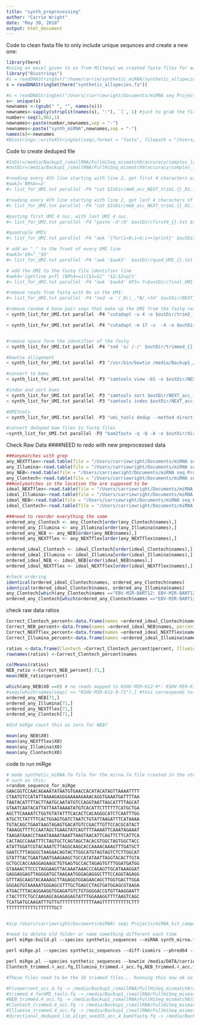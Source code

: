```yaml
---
title: "synth_preprocessing"
author: "Carrie Wright"
date: "May 30, 2018"
output: html_document
---
```


Code to clean fasta file to only include unique sequnces and create a new one:
```r
library(here)
#using an excel given to us from Miltenyi we created fasta files for each species, then we merged, then we did this
library("Biostrings")
#s = readDNAStringSet("/home/carrie/synthetic_miRNA/synthetic_allspecies.fa")#on SRV2
s = readDNAStringSet(here("synthetic_allspecies.fa"))

#s = readDNAStringSet("/Users//carriewright/Documents/miRNA seq Projects/miRNA_kit_comparison_project/DATA_ANALYSIS/synthetic_allspecies.fa")
s<- unique(s)
newnames <-(gsub(" ", "", names(s)))
newnames<-sapply(strsplit(names(s), ":"), `[`, 1) #just to grab the first object
number<-seq(1,962,1)
newnames<-paste(number,newnames,sep = "-")
newnames<-paste("synth_miRNA",newnames,sep = "-")
names(s)<-newnames
#Biostrings::writeXStringSet(seqs,format = "fasta", filepath = "/Users//carriewright/Documents/miRNA seq Projects/miRNA_kit_comparison_project/DATA_ANALYSIS/synth_seqs_named.fa")


```
Code to create deduped file
```r
#InDir=/media/Backup1_/smallRNA/FullHiSeq_mismatch0/accuracy/samples_lanesCombined/trimmed_fastq
#outDir=/media/Backup1_/smallRNA/FullHiSeq_mismatch0/accuracy/samples_lanesCombined/trimmed_fastq/UMI_duplicates_rem

#reading every 4th line starting with line 2, get first 4 characters of sequence
#awk2='NR%4==2'
#< list_for_UMI.txt parallel -P4 "cat $InDir/mm0_acc_NEXT_trim1.{}_R1.fq | awk '$awk2' | cut -d' ' -f2 | cut -c1-4 > $outDir/first4_{}.txt"

#reading every 4th line starting with line 2, get last 4 characters of sequence
#< list_for_UMI.txt parallel -P4 "cat $InDir/mm0_acc_NEXT_trim1.{}_R1.fq | awk '$awk2' | sed 's/^.*\(.\{4\}\)/\1/' > $outDir/last4_{}.txt"

#pasting first UMI 4 nuc. with last UMI 4 nuc.
#< list_for_UMI.txt parallel -P4 "paste -d'\0' $outDir/first4_{}.txt $outDir/last4_{}.txt > $outDir/UMI_{}.txt"

#quadruple UMIs
#< list_for_UMI.txt parallel -P4 "awk '{for(i=0;i<4;i++)print}' $outDir/UMI_{}.txt >$outDir/quad_UMI_{}.txt"

# add an "_" to the front of every UMI line
#awk3='$0="_"$0'
#< list_for_UMI.txt parallel -P4 "awk '$awk3'  $outDir/quad_UMI_{}.txt > $outDir/final_UMI_{}.txt"

# add the UMI to the fastq file identifier line
#awk4='{getline p<f} (NR%4==1){$1=$1" "$2;$2=p}1'
#< list_for_UMI.txt parallel -P4 "awk '$awk4' OFS= f=$outDir/final_UMI_{}.txt $InDir/mm0_acc_NEXT_trim1.{}_R1.fq > $outDir/NEXT_{}_UMItools_R1.fq"

#remove reads from fastq with Ns in the UMI:
#< list_for_UMI.txt parallel -P4 "sed -e '/_N\|_.*N/,+3d' $outDir/NEXT_{}_UMItools_R1.fq > $outDir/NEXT_Ns_rem_{}_UMItools_R1.fq"

#remove random 4 base pair seqs that make up the UMI from the fastq read sequence line:
< synth_list_for_UMI.txt parallel -P4 "cutadapt -u 4 -o $outDir/trim2_{}_Ns_kept_forUMI_tools.fq $outDir/NEXT_{}_UMItools_R1.fq"

< synth_list_for_UMI.txt parallel -P4 "cutadapt -m 17 -u  -4 -o $outDir/trimmed_{}_Ns_kept_forUMI_tools.fq $outDir/trim2_{}_Ns_kept_forUMI_tools.fq"


#remove space form the identifier of the fastq
< synth_list_for_UMI.txt parallel -P4 "sed 's/ /-/' $outDir/trimmed_{}_Ns_kept_forUMI_tools.fq > $outDir/nospace_trimmed_{}_Ns_kept_forUMI_tools.fq"

#bowtie allignment
< synth_list_for_UMI.txt parallel -P3 "/usr/bin/bowtie /media/Backup1_/smallRNA/bowtie/index/allsynth --fullref -n 0 -l 17 -S $outDir/nospace_trimmed_{}_Ns_kept_forUMI_tools.fq $outDir/NEXT_acc_{}_Ns_kept_readyforUMItools.sam"

#convert to bams
< synth_list_for_UMI.txt parallel -P3 "samtools view -bS -o $outDir/NEXT_acc_{}_Ns_kept_readyforUMItools.bam $outDir/NEXT_acc_{}_Ns_kept_readyforUMItools.sam"

#index and sort bams
< synth_list_for_UMI.txt parallel -P3 "samtools sort $outDir/NEXT_acc_{}_Ns_kept_readyforUMItools.bam $outDir/NEXT_acc_{}_Ns_kept_readyforUMItools_sorted"
< synth_list_for_UMI.txt parallel -P3 "samtools index $outDir/NEXT_acc_{}_Ns_kept_readyforUMItools_sorted.bam"

#UMItools
< synth_list_for_UMI.txt parallel -P3 "umi_tools dedup --method directional -I /media/Backup1_/smallRNA/FullHiSeq_mismatch0/accuracy/samples_lanesCombined/trimmed_fastq/UMI_duplicates_rem/NEXT_acc_{}_Ns_kept_readyforUMItools_sorted.bam -S /media/Backup1_/smallRNA/FullHiSeq_mismatch0/accuracy/samples_lanesCombined/trimmed_fastq/UMI_duplicates_rem/directional_deduped_acc_Ns_kept_{}_UMItools.bam"

#convert deduped bam files to fastq files
<synth_list_for_UMI.txt parallel -P3 "bam2fastx -q -Q -A -o $outDir/directional_dedupped_acc_Ns_kept_{}_bam2fastq.fq $outDir/directional_deduped_acc_Ns_kept_{}_UMItools.bam"

```

Check Raw Data ####NEED to redo with new preprocessed data
```r
###anymatches with grep
any_NEXTflex<-read.table(file = "/Users/carriewright/Documents/miRNA seq Projects/miRNA_kit_comparison_project/DATA_ANALYSIS/anyMatch_NEXTflex.txt" , header = TRUE, sep = ",")
any_Illumina<-read.table(file = "/Users/carriewright/Documents/miRNA seq Projects/miRNA_kit_comparison_project/DATA_ANALYSIS/anyMatch_Illumina.txt" , header = TRUE, sep = ",")
any_NEB<-read.table(file = "/Users/carriewright/Documents/miRNA seq Projects/miRNA_kit_comparison_project/DATA_ANALYSIS/anyMatch_NEB.txt" , header = TRUE, sep = ",")
any_Clontech<-read.table(file = "/Users/carriewright/Documents/miRNA seq Projects/miRNA_kit_comparison_project/DATA_ANALYSIS/anyMatch_Clontech.txt" , header = TRUE, sep = ",")
###onlymatches in the location the are supposed to be 
ideal_NEXTflex<-read.table(file = "/Users/carriewright/Documents/miRNA seq Projects/miRNA_kit_comparison_project/DATA_ANALYSIS/idealMatch_NEXTflex.txt" , header = TRUE, sep = ",")
ideal_Illumina<-read.table(file = "/Users/carriewright/Documents/miRNA seq Projects/miRNA_kit_comparison_project/DATA_ANALYSIS/idealMatch_Illumina.txt" , header = TRUE, sep = ",")
ideal_NEB<-read.table(file = "/Users/carriewright/Documents/miRNA seq Projects/miRNA_kit_comparison_project/DATA_ANALYSIS/idealMatch_NEB.txt" , header = TRUE, sep = ",")
ideal_Clontech<-read.table(file = "/Users/carriewright/Documents/miRNA seq Projects/miRNA_kit_comparison_project/DATA_ANALYSIS/idealMatch_Clontech.txt" , header = TRUE, sep = ",")

###need to reorder everything the same
ordered_any_Clontech <- any_Clontech[order(any_Clontech$names),]
ordered_any_Illumina <- any_Illumina[order(any_Illumina$names),]
ordered_any_NEB <- any_NEB[order(any_NEB$names),]
ordered_any_NEXTflex <- any_NEXTflex[order(any_NEXTflex$names),]

ordered_ideal_Clontech <- ideal_Clontech[order(ideal_Clontech$names),]
ordered_ideal_Illumina <- ideal_Illumina[order(ideal_Illumina$names),]
ordered_ideal_NEB <- ideal_NEB[order(ideal_NEB$names),]
ordered_ideal_NEXTflex <- ideal_NEXTflex[order(ideal_NEXTflex$names),]

#check ordering
identical(ordered_ideal_Clontech$names, ordered_any_Clontech$names)
identical(ordered_ideal_Clontech$names, ordered_any_Illumina$names)
any_Clontech[which(any_Clontech$names =="EBV-MIR-BART12: EBV-MIR-BART12."),]
ordered_any_Clontech[which(ordered_any_Clontech$names =="EBV-MIR-BART12: EBV-MIR-BART12."),]
```

check raw data ratios
```r
Correct_Clontech_percent<-data.frame(names =ordered_ideal_Clontech$names, percent = ((ordered_ideal_Clontech$X0 / ordered_any_Clontech$X0)*100))
Correct_NEB_percent<-data.frame(names =ordered_ideal_NEB$names, percent = ((ordered_ideal_NEB$X0 / ordered_any_NEB$X0)*100))
Correct_NEXTflex_percent<-data.frame(names =ordered_ideal_NEXTflex$names, percent = ((ordered_ideal_NEXTflex$X0 / ordered_any_NEXTflex$X0)*100))
Correct_Illumina_percent<-data.frame(names =ordered_ideal_Illumina$names, percent = ((ordered_ideal_Illumina$X0 / ordered_any_Illumina$X0)*100))

ratios <-data.frame(Clontech =Correct_Clontech_percent$percent, Illumina =Correct_Illumina_percent$percent, NEB =Correct_NEB_percent$percent, NEXTflex =Correct_NEXTflex_percent$percent)
rownames(ratios) <-Correct_Clontech_percent$names

colMeans(ratios)
NEB_ratio <-Correct_NEB_percent[-71,]
mean(NEB_ratio$percent)

which(any_NEB$X0 ==0) # no reads mapped to KSHV-MIR-K12-9*: KSHV-MIR-K12-9* for the raw data with grep
#seqs[which(names(seqs) == "KSHV-MIR-K12-9-71"),] #this corresponds to this sequence which was difficult for most kits
ordered_any_NEB[71,]
ordered_any_Illumina[71,]
ordered_any_NEXTflex[71,]
ordered_any_Clontech[71,]

#did miRge count this as zero for NEB?

mean(any_NEB$X0)
mean(any_NEXTflex$X0)
mean(any_Illumina$X0)
mean(any_Clontech$X0)


```



code to run miRge
```perl
# made synthetic_miRNA.fa file for the mirna.fa file created in the step above and then random sequences for the other .fa files in the following command
# such as this: 
>random_sequence_for_miRge
GAACGGTCCAACAGAAATATAATGTGAACCACATACATAGTTAAAATTTT
CTAATGTCCATATTAAAAGAGGGAAAAAGAAACAGGTGAAATGATTTTAA
TAATACATTTTACTTAATGCAATATGTCCAGGTAATTAGCATTTTAGCAT
GTAATCAATACATTATTAATAAAATATGTCACATTCTTTTTTCATGCTGA
AGCTTCAAAATCTGGTGTATATTTCACACTCACAGGGCATCTCAATTTGG
ATGCTCTATTTTCACTGGAGTGATCTAATCTGTATTAAGATTTCATAAAA
TGTACAGCTGAATAAGTAGAGTGACATGTCCGACTTGTTCCACGCATACT
TAAAGGTTTTCCAATAGCTGAAGTATCAGTTTTAAAATTCAAATAGAAAT
TAAGATAAACCTAAATAAAATAAATTAAGTAACATTCAGTTCTTCATTCA
CACTAGCCAAATTTCTAGTGCTCAGTAGCTACACGTGGCTAGTGGCTACC
ATATTGGATCGTACAAATCTTAGGCAAGCACCAAAACAAAGTTTGATGCT
GAATCTTTAGGGCTAAGAACAGTACTTGGCATGTAGTAGTCTCTTGGCAT
GTATTTACTGAATGAATGAAGAAGCTGCCATATAATTAGGTACACTTGTA
GCTGCCACCAAGGAGAAGCTGTGAGTGCCACTAGAGTGTTTGGATGATGG
GTAAAACTTCCCTAGGAAGTTACAAATAAACCCAGAGTTGCATAAAGGAT
GAGGAGGAGTTAGGGATGCTAAGAATGGGAGAGGGCTTTCCAGGTAGAGG
GTTTAGCAAGTACAAAAGCTTAGAGGTGGAGAACAGCTTGGTGACTTGGA
GGGAGTGTAAAAATGGGAGCGTTTGCTGAGCCTAGTGATGGAGCGTAAGA
ATGACTTTACAGGAAGGTGGAGATGTCTGTGGGGACCGTGTTAAGGAATT
CTACTTTCTGCCAAGAGCAGAGAGAGTATTTGGAAAGGTTTTAAGTCAGC
TCATGATGCAAGATTTGTTGTTTTTTTTTTTTTAAGTTTTTTTTTTCTTT
TTTTTTTTTTTCTTTTTTGCT


#scp /Users/carriewright/Documents/miRNA\ seq\ Projects/miRNA_kit_comparison_project/DATA_ANALYSIS/synth_seqs_named.fa carrie@10.17.9.174:/home/carrie/miRge/miRge-master/

#need to delete old folder or name something different each time
perl miRge-build.pl --species synthetic_sequences --miRNA synth_mirna.fa --hairpin synth_hairpin.fa --other synth_orna.fa --mrna synth_hairpin.fa

perl miRge.pl --species synthetic_sequences --diff-isomirs --phred64 --bowtie /usr/bin/bowtie --CPU 10  --SampleFiles acc_Clontech_trimmed.4.fq,acc_Illumina_trimmed.4.fq,acc_NEB_trimmed.4.fq,acc_NEXTflex_trimmed.4.fq,directional_deduped_acc_4_lim_16_Ns_kept_bam2fastq.fq,directional_deduped_acc_4_lim_16_Ns_rem_bam2fastq.fq

perl miRge.pl --species synthetic_sequences --bowtie /media/DATA/carrie/programs/bowtie-1.2.2-linux-x86_64/bowtie--phred64 --CPU 10 --SampleFiles
Clontech_trimmed.4_acc.fq,Illumina_trimmed.4_acc.fq,NEB_trimmed.4_acc.fq,trimmed_4_forUMI_tools.fq,directional_deduped_lib_align_seed15_acc_4_bam2fastq.fq,Fivepercent_acc_4.fq

#These files need to be the 16 trimmed files... Running this now ok so the NEXTflix file is created for the script for the deduping and the random five percent file.

#Fivepercent_acc_4.fq -> /media/Backup1_/smallRNA/FullHiSeq_mismatch0/accuracy/samples_lanesCombined/trimmed_fastq/UMI_duplicates_rem_lib_align_new_bowtie_samp_four/Fivepercent_acc_4.fq
#trimmed_4_forUMI_tools.fq -> /media/Backup1_/smallRNA/FullHiSeq_mismatch0/accuracy/samples_lanesCombined/trimmed_fastq/UMI_duplicates_rem_lib_align_new_bowtie/trimmed_4_forUMI_tools.fq
#NEB_trimmed.4_acc.fq -> /media/Backup1_/smallRNA/FullHiSeq_mismatch0/accuracy/samples_lanesCombined/trimmed_fastq_int/NEB_trimmed.4_acc.fq
#Clontech_trimmed.4_acc.fq -> /media/Backup1_/smallRNA/FullHiSeq_mismatch0/accuracy/samples_lanesCombined/trimmed_fastq_int/Clontech_trimmed.4_acc.fq
#Illumina_trimmed.4_acc.fq -> /media/Backup1_/smallRNA/FullHiSeq_mismatch0/accuracy/samples_lanesCombined/trimmed_fastq_int/Illumina_trimmed.4_acc.fq
#directional_deduped_lib_align_seed15_acc_4_bam2fastq.fq -> /media/Backup1_/smallRNA/FullHiSeq_mismatch0/accuracy/samples_lanesCombined/trimmed_fastq/UMI_duplicates_rem_lib_align_new_bowtie_samp_4/directional_deduped_lib_align_seed15_acc_4_bam2fastq.fq
```
